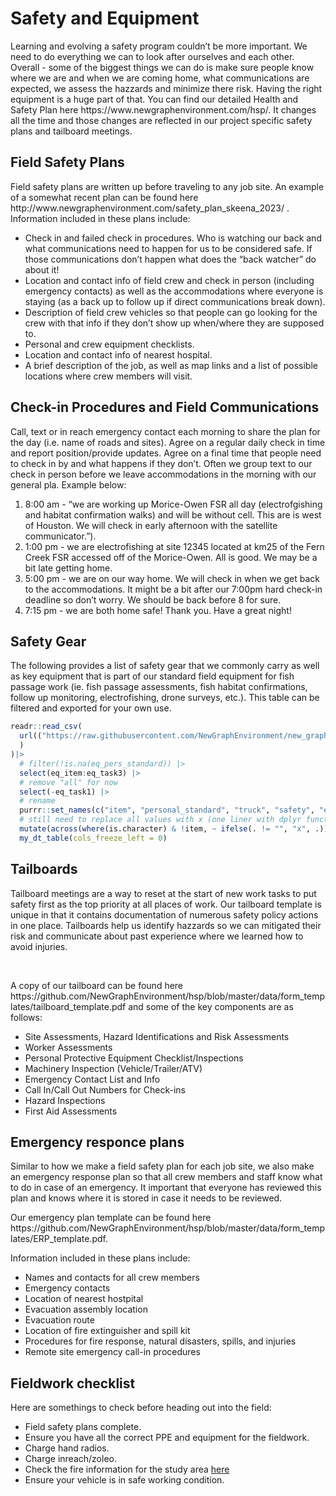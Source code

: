 # Safety and Equipment

Learning and evolving a safety program couldn't be more important. We need to do everything we can to look after ourselves and each other.  Overall - some of the biggest things we can do is make sure people know where we are and when we are coming home, what communications are expected, we assess the hazzards and minimize there risk.  Having the right equipment is a huge part of that. You can find our detailed Health and Safety Plan here https://www.newgraphenvironment.com/hsp/.  It changes all the time and those changes are reflected in our project specific safety plans and tailboard meetings.  

## Field Safety Plans

Field safety plans are written up before traveling to any job site. An example of a somewhat recent plan can be found here http://www.newgraphenvironment.com/safety_plan_skeena_2023/ .  Information included in these plans include:

- Check in and failed check in procedures. Who is watching our back and what communications need to happen for us to be considered safe.  If those communications don't happen what does the "back watcher" do about it!
- Location and contact info of field crew and check in person (including emergency contacts) as well as the accommodations where everyone is staying (as a back up to follow up if direct communications break down).
- Description of field crew vehicles so that people can go looking for the crew with that info if they don't show up when/where they are supposed to.
- Personal and crew equipment checklists.
- Location and contact info of nearest hospital.
- A brief description of the job, as well as map links and a list of possible locations where crew members will visit.

## Check-in Procedures and Field Communications

Call, text or in reach emergency contact each morning to share the plan for the day (i.e. name of roads and sites). Agree on a regular daily check in time and report position/provide updates. Agree on a final time that people need to check in by and what happens if they don't.  Often we group text to our check in person before we leave accommodations in the morning with our general pla.  Example below:

1. 8:00 am -  "we are working up Morice-Owen FSR all day (electrofgishing and habitat confirmation walks) and will be without cell. This are is west of Houston.  We will check in early afternoon with the satellite communicator."). 
2. 1:00 pm - we are electrofishing at site 12345 located at km25 of the Fern Creek FSR accessed off of the Morice-Owen.  All is good. We may be a bit late getting home.
3. 5:00 pm - we are on our way home.  We will check in when we get back to the accommodations. It might be a bit after our 7:00pm hard check-in deadline so don't worry. We should be back before 8 for sure.
4. 7:15 pm - we are both home safe! Thank you. Have a great night!

## Safety Gear

The following provides a list of safety gear that we commonly carry as well as key equipment that is part of our standard field equipment for fish passage work (ie. fish passage assessments, fish habitat confirmations, follow up monitoring, electrofishing, drone surveys, etc.). This table can be filtered and exported for your own use. 

```r
readr::read_csv(
  url(("https://raw.githubusercontent.com/NewGraphEnvironment/new_graphiti/main/assets/data/equipment.csv")
  )
)|> 
  # filter(!is.na(eq_pers_standard)) |> 
  select(eq_item:eq_task3) |> 
  # remove "all" for now
  select(-eq_task1) |> 
  # rename
  purrr::set_names(c("item", "personal_standard", "truck", "safety", "electrofishing", "fish_passage")) |>
  # still need to replace all values with x (one liner with dplyr function i believe)
  mutate(across(where(is.character) & !item, ~ ifelse(. != "", "x", .))) |> 
  my_dt_table(cols_freeze_left = 0)
```



## Tailboards

Tailboard meetings are a way to reset at the start of new work tasks to put safety first as the top priority at all places of work. Our tailboard template is unique in that it contains documentation of numerous safety policy actions in one place. Tailboards help us identify hazzards so we can mitigated their risk and communicate about past experience where we learned how to avoid injuries. 

<br>

A copy of our tailboard can be found here https://github.com/NewGraphEnvironment/hsp/blob/master/data/form_templates/tailboard_template.pdf and some of the key components are as follows:


- Site Assessments, Hazard Identifications and Risk Assessments
- Worker Assessments
- Personal Protective Equipment Checklist/Inspections
- Machinery Inspection (Vehicle/Trailer/ATV)
- Emergency Contact List and Info
- Call In/Call Out Numbers for Check-ins
- Hazard Inspections
- First Aid Assessments


## Emergency responce plans

Similar to how we make a field safety plan for each job site, we also make an emergency response plan so that all crew members and staff know what to do in case of an emergency. It important that everyone has reviewed this plan and knows where it is stored in case it needs to be reviewed. 

Our emergency plan template can be found here https://github.com/NewGraphEnvironment/hsp/blob/master/data/form_templates/ERP_template.pdf. 

Information included in these plans include:

- Names and contacts for all crew members
- Emergency contacts
- Location of nearest hostpital
- Evacuation assembly location
- Evacuation route
- Location of fire extinguisher and spill kit
- Procedures for fire response, natural disasters, spills, and injuries
- Remote site emergency call-in procedures

## Fieldwork checklist

Here are somethings to check before heading out into the field:

- Field safety plans complete. 
- Ensure you have all the correct PPE and equipment for the fieldwork.
- Charge hand radios.
- Charge inreach/zoleo.
- Check the fire information for the study area [here](https://wildfiresituation.nrs.gov.bc.ca/map) 
- Ensure your vehicle is in safe working condition.

